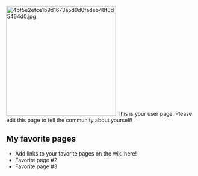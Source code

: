 [[File:4bf5e2efce1b9d1673a5d9d0fadeb48f8d5464d0.jpg|thumb|291x291px]]
This is your user page. Please edit this page to tell the community about yourself!

==My favorite pages==

* Add links to your favorite pages on the wiki here!
* Favorite page #2
* Favorite page #3